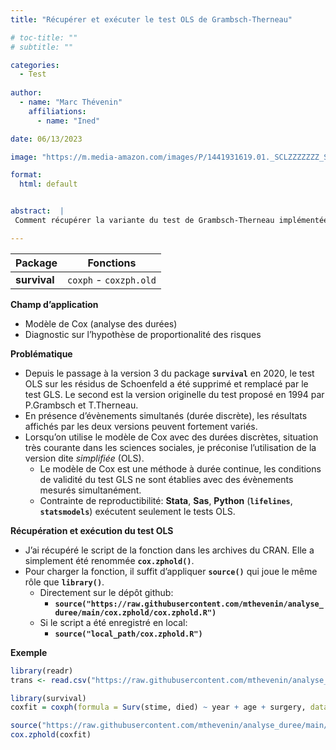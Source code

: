 ```yaml
---
title: "Récupérer et exécuter le test OLS de Grambsch-Therneau"

# toc-title: ""
# subtitle: ""

categories:
  - Test
  
author: 
  - name: "Marc Thévenin"
    affiliations:
      - name: "Ined"

date: 06/13/2023

image: "https://m.media-amazon.com/images/P/1441931619.01._SCLZZZZZZZ_SX500_.jpg"

format: 
  html: default


abstract:  |
 Comment récupérer la variante du test de Grambsch-Therneau implémentée au package `survival` avant son passage à la v3. Permet de s'assurer une reproductibilité avec les autres applications statistiques (Stata, Sas, Python) avec des durées discrètes.

---
```


| Package       | Fonctions                                       |
|---------------|-------------------------------------------------|
| **survival**  | `coxph` - `coxzph.old`                          |


**Champ d'application** 

* Modèle de Cox (analyse des durées)  
* Diagnostic sur l'hypothèse de proportionalité des risques  


**Problématique**  

- Depuis le passage à la version 3 du package **`survival`** en 2020, le test OLS sur les résidus de Schoenfeld a été supprimé et remplacé par le test GLS. Le second est la version originelle du test proposé en 1994 par P.Grambsch et T.Therneau.
- En présence d'évènements simultanés (durée discrète), les résultats affichés par les deux versions peuvent fortement variés. 
- Lorsqu'on utilise le modèle de Cox avec des durées discrètes, situation très courante dans les sciences sociales, je préconise l'utilisation de la version dite *simplifiée* (OLS). 
  - Le modèle de Cox est une méthode à durée continue, les conditions de validité du test GLS ne sont établies avec des évènements mesurés simultanément.
  - Contrainte de reproductibilité: **Stata**, **Sas**, **Python** (**`lifelines`**, **`statsmodels`**) exécutent seulement le tests OLS. 


**Récupération et exécution du test OLS**


- J'ai récupéré le script de la fonction dans les archives du CRAN. Elle a simplement été renommée  **`cox.zphold()`**.
- Pour charger la fonction, il suffit d'appliquer  **`source()`** qui joue le même rôle que **`library()`**.
  - Directement sur le dépôt github: 
    - **`source("https://raw.githubusercontent.com/mthevenin/analyse_duree/main/cox.zphold/cox.zphold.R")`**
  - Si le script a été enregistré en local: 
    - **`source("local_path/cox.zphold.R")`**


**Exemple** 

```r
library(readr)
trans <- read.csv("https://raw.githubusercontent.com/mthevenin/analyse_duree/master/bases/transplantation.csv")
```

```r
library(survival)
coxfit = coxph(formula = Surv(stime, died) ~ year + age + surgery, data = trans)
```

```r
source("https://raw.githubusercontent.com/mthevenin/analyse_duree/main/cox.zphold/cox.zphold.R")
cox.zphold(coxfit)
```




